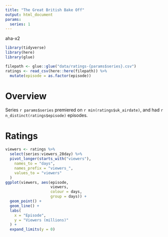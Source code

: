 ```yaml
---
title: "The Great British Bake Off"
output: html_document
params:
  series: 1
---
```


aha-x2

```r
library(tidyverse)
library(here)
library(glue)
```

```r
filepath <- glue::glue("data/ratings-{params$series}.csv")
ratings <- read_csv(here::here(filepath)) %>% 
  mutate(episode = as.factor(episode))
```


# Overview

Series `r params$series` premiered on `r min(ratings$uk_airdate)`, and had `r n_distinct(ratings$episode)` episodes.

# Ratings

```r
viewers <- ratings %>% 
  select(series:viewers_28day) %>% 
  pivot_longer(starts_with("viewers"), 
    names_to = "days", 
    names_prefix = "viewers_", 
    values_to = "viewers"
  ) 
ggplot(viewers, aes(episode, 
                    viewers, 
                    colour = days, 
                    group = days)) + 
  geom_point() + 
  geom_line() + 
  labs(
    x = "Episode", 
    y = "Viewers (millions)"
  ) +
  expand_limits(y = 0) 
```
